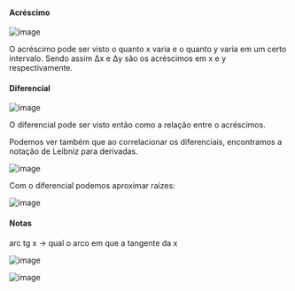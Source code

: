 






#### Acréscimo

![image](image_343.png)

O acréscimo pode ser visto o quanto x varia e o quanto y varia em um
certo intervalo. Sendo assim Δx e Δy são os acréscimos em x e y
respectivamente.








#### Diferencial

![image](image_344.png)

O diferencial pode ser visto então como a relação entre o acréscimos.

Podemos ver também que ao correlacionar os diferenciais, encontramos a
notação de Leibniz para derivadas.

![image](image_345.png)

Com o diferencial podemos aproximar raízes:

![image](image_346.png)








#### Notas

arc tg x → qual o arco em que a tangente da x

![image](image_347.png)

![image](image_348.png)


